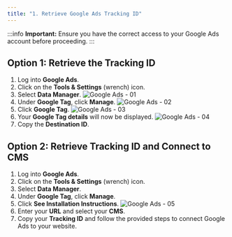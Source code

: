 ```yaml
---
title: "1. Retrieve Google Ads Tracking ID"
---
```


:::info
**Important:** Ensure you have the correct access to your Google Ads account before proceeding.
:::

## Option 1: Retrieve the Tracking ID
1. Log into **Google Ads**.
2. Click on the **Tools & Settings** (wrench) icon.
3. Select **Data Manager**.
   ![Google Ads - 01](../../src/images/google_ads/01.png)
4. Under **Google Tag**, click **Manage**.
   ![Google Ads - 02](../../src/images/google_ads/02.png)
5. Click **Google Tag**.
   ![Google Ads - 03](../../src/images/google_ads/03.png)
6. Your **Google Tag details** will now be displayed.
   ![Google Ads - 04](../../src/images/google_ads/04.png)
7. Copy the **Destination ID**.

## Option 2: Retrieve Tracking ID and Connect to CMS
1. Log into **Google Ads**.
2. Click on the **Tools & Settings** (wrench) icon.
3. Select **Data Manager**.
4. Under **Google Tag**, click **Manage**.
5. Click **See Installation Instructions**.
   ![Google Ads - 05](../../src/images/google_ads/05.png)
6. Enter your **URL** and select your **CMS**.
7. Copy your **Tracking ID** and follow the provided steps to connect Google Ads to your website.
